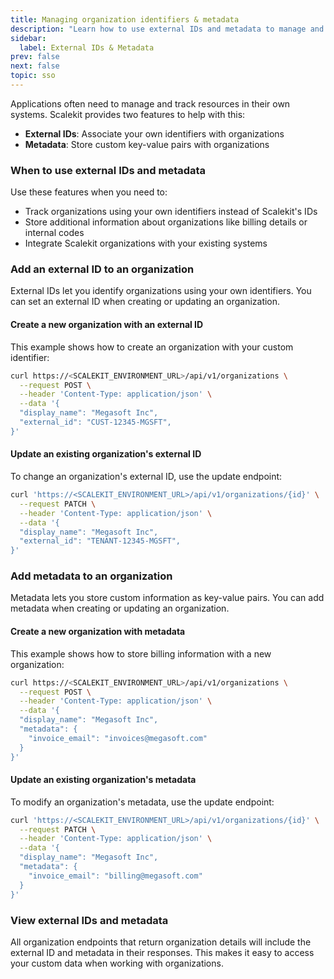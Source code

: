 ```yaml
---
title: Managing organization identifiers & metadata
description: "Learn how to use external IDs and metadata to manage and track organizations in Scalekit, associating your own identifiers and storing custom key-value pairs."
sidebar:
  label: External IDs & Metadata
prev: false
next: false
topic: sso
---
```



Applications often need to manage and track resources in their own systems. Scalekit provides two features to help with this:

* **External IDs**: Associate your own identifiers with organizations
* **Metadata**: Store custom key-value pairs with organizations

### When to use external IDs and metadata

Use these features when you need to:

* Track organizations using your own identifiers instead of Scalekit's IDs
* Store additional information about organizations like billing details or internal codes
* Integrate Scalekit organizations with your existing systems

### Add an external ID to an organization

External IDs let you identify organizations using your own identifiers. You can set an external ID when creating or updating an organization.

#### Create a new organization with an external ID

This example shows how to create an organization with your custom identifier:

```bash title="Create a new organization with an external ID"
curl https://<SCALEKIT_ENVIRONMENT_URL>/api/v1/organizations \
  --request POST \
  --header 'Content-Type: application/json' \
  --data '{
  "display_name": "Megasoft Inc",
  "external_id": "CUST-12345-MGSFT",
}'
```

#### Update an existing organization's external ID

To change an organization's external ID, use the update endpoint:

```bash title="Update an existing organization's external ID"
curl 'https://<SCALEKIT_ENVIRONMENT_URL>/api/v1/organizations/{id}' \
  --request PATCH \
  --header 'Content-Type: application/json' \
  --data '{
  "display_name": "Megasoft Inc",
  "external_id": "TENANT-12345-MGSFT",
}'
```

### Add metadata to an organization

Metadata lets you store custom information as key-value pairs. You can add metadata when creating or updating an organization.

#### Create a new organization with metadata

This example shows how to store billing information with a new organization:

```bash title="Create a new organization with metadata"
curl https://<SCALEKIT_ENVIRONMENT_URL>/api/v1/organizations \
  --request POST \
  --header 'Content-Type: application/json' \
  --data '{
  "display_name": "Megasoft Inc",
  "metadata": {
    "invoice_email": "invoices@megasoft.com"
  }
}'
```

#### Update an existing organization's metadata

To modify an organization's metadata, use the update endpoint:

```bash title="Update an existing organization's metadata"
curl 'https://<SCALEKIT_ENVIRONMENT_URL>/api/v1/organizations/{id}' \
  --request PATCH \
  --header 'Content-Type: application/json' \
  --data '{
  "display_name": "Megasoft Inc",
  "metadata": {
    "invoice_email": "billing@megasoft.com"
  }
}'
```

### View external IDs and metadata

All organization endpoints that return organization details will include the external ID and metadata in their responses. This makes it easy to access your custom data when working with organizations.
